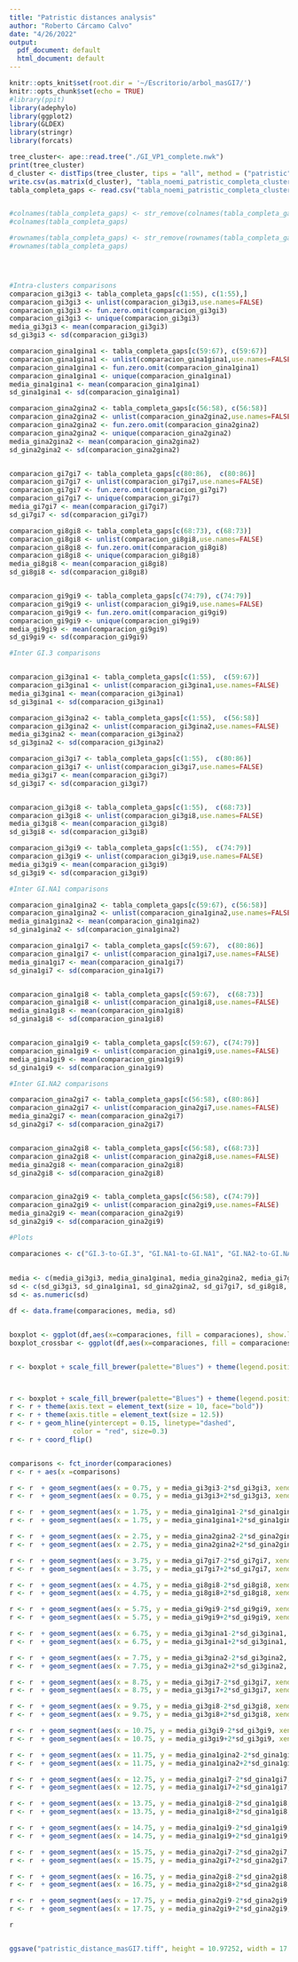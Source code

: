```yaml
---
title: "Patristic distances analysis"
author: "Roberto Cárcamo Calvo"
date: "4/26/2022"
output:
  pdf_document: default
  html_document: default
---
```


```r
knitr::opts_knit$set(root.dir = '~/Escritorio/arbol_masGI7/')
knitr::opts_chunk$set(echo = TRUE)
#library(ppit)
library(adephylo)
library(ggplot2)
library(GLDEX)
library(stringr)
library(forcats)
```

```r
tree_cluster<- ape::read.tree("./GI_VP1_complete.nwk")
print(tree_cluster)
d_cluster <- distTips(tree_cluster, tips = "all", method = ("patristic"), useC = TRUE)
write.csv(as.matrix(d_cluster), "tabla_noemi_patristic_completa_cluster.csv")
tabla_completa_gaps <- read.csv("tabla_noemi_patristic_completa_cluster.csv", sep=",", row.names = 1)


#colnames(tabla_completa_gaps) <- str_remove(colnames(tabla_completa_gaps), "_.")
#colnames(tabla_completa_gaps)

#rownames(tabla_completa_gaps) <- str_remove(rownames(tabla_completa_gaps), "_.")
#rownames(tabla_completa_gaps)




#Intra-clusters comparisons
comparacion_gi3gi3 <- tabla_completa_gaps[c(1:55), c(1:55),]
comparacion_gi3gi3 <- unlist(comparacion_gi3gi3,use.names=FALSE)
comparacion_gi3gi3 <- fun.zero.omit(comparacion_gi3gi3)
comparacion_gi3gi3 <- unique(comparacion_gi3gi3)
media_gi3gi3 <- mean(comparacion_gi3gi3)
sd_gi3gi3 <- sd(comparacion_gi3gi3)

comparacion_gina1gina1 <- tabla_completa_gaps[c(59:67), c(59:67)]
comparacion_gina1gina1 <- unlist(comparacion_gina1gina1,use.names=FALSE)
comparacion_gina1gina1 <- fun.zero.omit(comparacion_gina1gina1)
comparacion_gina1gina1 <- unique(comparacion_gina1gina1)
media_gina1gina1 <- mean(comparacion_gina1gina1)
sd_gina1gina1 <- sd(comparacion_gina1gina1)

comparacion_gina2gina2 <- tabla_completa_gaps[c(56:58), c(56:58)]
comparacion_gina2gina2 <- unlist(comparacion_gina2gina2,use.names=FALSE)
comparacion_gina2gina2 <- fun.zero.omit(comparacion_gina2gina2)
comparacion_gina2gina2 <- unique(comparacion_gina2gina2)
media_gina2gina2 <- mean(comparacion_gina2gina2)
sd_gina2gina2 <- sd(comparacion_gina2gina2)


comparacion_gi7gi7 <- tabla_completa_gaps[c(80:86),  c(80:86)]
comparacion_gi7gi7 <- unlist(comparacion_gi7gi7,use.names=FALSE)
comparacion_gi7gi7 <- fun.zero.omit(comparacion_gi7gi7)
comparacion_gi7gi7 <- unique(comparacion_gi7gi7)
media_gi7gi7 <- mean(comparacion_gi7gi7)
sd_gi7gi7 <- sd(comparacion_gi7gi7)

comparacion_gi8gi8 <- tabla_completa_gaps[c(68:73), c(68:73)]
comparacion_gi8gi8 <- unlist(comparacion_gi8gi8,use.names=FALSE)
comparacion_gi8gi8 <- fun.zero.omit(comparacion_gi8gi8)
comparacion_gi8gi8 <- unique(comparacion_gi8gi8)
media_gi8gi8 <- mean(comparacion_gi8gi8)
sd_gi8gi8 <- sd(comparacion_gi8gi8)


comparacion_gi9gi9 <- tabla_completa_gaps[c(74:79), c(74:79)]
comparacion_gi9gi9 <- unlist(comparacion_gi9gi9,use.names=FALSE)
comparacion_gi9gi9 <- fun.zero.omit(comparacion_gi9gi9)
comparacion_gi9gi9 <- unique(comparacion_gi9gi9)
media_gi9gi9 <- mean(comparacion_gi9gi9)
sd_gi9gi9 <- sd(comparacion_gi9gi9)

#Inter GI.3 comparisons


comparacion_gi3gina1 <- tabla_completa_gaps[c(1:55),  c(59:67)]
comparacion_gi3gina1 <- unlist(comparacion_gi3gina1,use.names=FALSE)
media_gi3gina1 <- mean(comparacion_gi3gina1)
sd_gi3gina1 <- sd(comparacion_gi3gina1)

comparacion_gi3gina2 <- tabla_completa_gaps[c(1:55),  c(56:58)]
comparacion_gi3gina2 <- unlist(comparacion_gi3gina2,use.names=FALSE)
media_gi3gina2 <- mean(comparacion_gi3gina2)
sd_gi3gina2 <- sd(comparacion_gi3gina2)

comparacion_gi3gi7 <- tabla_completa_gaps[c(1:55),  c(80:86)]
comparacion_gi3gi7 <- unlist(comparacion_gi3gi7,use.names=FALSE)
media_gi3gi7 <- mean(comparacion_gi3gi7)
sd_gi3gi7 <- sd(comparacion_gi3gi7)


comparacion_gi3gi8 <- tabla_completa_gaps[c(1:55),  c(68:73)]
comparacion_gi3gi8 <- unlist(comparacion_gi3gi8,use.names=FALSE)
media_gi3gi8 <- mean(comparacion_gi3gi8)
sd_gi3gi8 <- sd(comparacion_gi3gi8)

comparacion_gi3gi9 <- tabla_completa_gaps[c(1:55),  c(74:79)]
comparacion_gi3gi9 <- unlist(comparacion_gi3gi9,use.names=FALSE)
media_gi3gi9 <- mean(comparacion_gi3gi9)
sd_gi3gi9 <- sd(comparacion_gi3gi9)

#Inter GI.NA1 comparisons

comparacion_gina1gina2 <- tabla_completa_gaps[c(59:67), c(56:58)]
comparacion_gina1gina2 <- unlist(comparacion_gina1gina2,use.names=FALSE)
media_gina1gina2 <- mean(comparacion_gina1gina2)
sd_gina1gina2 <- sd(comparacion_gina1gina2)

comparacion_gina1gi7 <- tabla_completa_gaps[c(59:67),  c(80:86)]
comparacion_gina1gi7 <- unlist(comparacion_gina1gi7,use.names=FALSE)
media_gina1gi7 <- mean(comparacion_gina1gi7)
sd_gina1gi7 <- sd(comparacion_gina1gi7)


comparacion_gina1gi8 <- tabla_completa_gaps[c(59:67),  c(68:73)]
comparacion_gina1gi8 <- unlist(comparacion_gina1gi8,use.names=FALSE)
media_gina1gi8 <- mean(comparacion_gina1gi8)
sd_gina1gi8 <- sd(comparacion_gina1gi8)


comparacion_gina1gi9 <- tabla_completa_gaps[c(59:67), c(74:79)]
comparacion_gina1gi9 <- unlist(comparacion_gina1gi9,use.names=FALSE)
media_gina1gi9 <- mean(comparacion_gina1gi9)
sd_gina1gi9 <- sd(comparacion_gina1gi9)

#Inter GI.NA2 comparisons

comparacion_gina2gi7 <- tabla_completa_gaps[c(56:58), c(80:86)]
comparacion_gina2gi7 <- unlist(comparacion_gina2gi7,use.names=FALSE)
media_gina2gi7 <- mean(comparacion_gina2gi7)
sd_gina2gi7 <- sd(comparacion_gina2gi7)


comparacion_gina2gi8 <- tabla_completa_gaps[c(56:58), c(68:73)]
comparacion_gina2gi8 <- unlist(comparacion_gina2gi8,use.names=FALSE)
media_gina2gi8 <- mean(comparacion_gina2gi8)
sd_gina2gi8 <- sd(comparacion_gina2gi8)


comparacion_gina2gi9 <- tabla_completa_gaps[c(56:58), c(74:79)]
comparacion_gina2gi9 <- unlist(comparacion_gina2gi9,use.names=FALSE)
media_gina2gi9 <- mean(comparacion_gina2gi9)
sd_gina2gi9 <- sd(comparacion_gina2gi9)

```

```r

#Plots

comparaciones <- c("GI.3-to-GI.3", "GI.NA1-to-GI.NA1", "GI.NA2-to-GI.NA2", "GI.7-to-GI.7", "GI.8-to-GI.8", "GI.9-to-GI.9" , "GI.3-to-GI.NA1", "GI.3-to-GI.NA2", "GI.3-to-GI.7", "GI.3-to-GI.8", "GI.3-to-GI.9", "GI.NA1-to-GI.NA2", "GI.NA1-to-GI.7", "GI.NA1-to-GI.8", "GI.NA1-to-GI.9", "GI.NA2-to-GI.7", "GI.NA2-to-GI.8", "GI.NA2-to-GI.9")
                   
                  
media <- c(media_gi3gi3, media_gina1gina1, media_gina2gina2, media_gi7gi7, media_gi8gi8, media_gi9gi9, media_gi3gina1, media_gi3gina2, media_gi3gi7, media_gi3gi8, media_gi3gi9, media_gina1gina2, media_gina1gi7, media_gina1gi8, media_gina1gi9, media_gina2gi7, media_gina2gi8, media_gina2gi9)
sd <- c(sd_gi3gi3, sd_gina1gina1, sd_gina2gina2, sd_gi7gi7, sd_gi8gi8, sd_gi9gi9, sd_gi3gina1, sd_gi3gina2, sd_gi3gi7, sd_gi3gi8, sd_gi3gi9, sd_gina1gina2, sd_gina1gi7, sd_gina1gi8, sd_gina1gi9, sd_gina2gi7, sd_gina2gi8, sd_gina2gi9)
sd <- as.numeric(sd)

df <- data.frame(comparaciones, media, sd)


boxplot <- ggplot(df,aes(x=comparaciones, fill = comparaciones), show.legend =TRUE)+geom_boxplot(aes(lower=media-sd,upper=media+sd,middle=media,ymin=media-2*sd,ymax=media+2*sd),stat="identity") 
boxplot_crossbar <- ggplot(df,aes(x=comparaciones, fill = comparaciones), show.legend =TRUE)+geom_crossbar(aes(lower=media-sd,upper=media+sd,middle=media,ymin=media-2*sd,ymax=media+2*sd),stat="identity")


r <- boxplot + scale_fill_brewer(palette="Blues") + theme(legend.position = "none") + ylab("Distance") + xlab(" ")



r <- boxplot + scale_fill_brewer(palette="Blues") + theme(legend.position = "none") + ylab("Distance") + xlab(" ")
r <- r + theme(axis.text = element_text(size = 10, face="bold"))
r <- r + theme(axis.title = element_text(size = 12.5))
r <- r + geom_hline(yintercept = 0.15, linetype="dashed", 
                color = "red", size=0.3)
r <- r + coord_flip()


comparisons <- fct_inorder(comparaciones)
r <- r + aes(x =comparisons)

r <- r  + geom_segment(aes(x = 0.75, y = media_gi3gi3-2*sd_gi3gi3, xend = 1.25, yend = media_gi3gi3-2*sd_gi3gi3))
r <- r  + geom_segment(aes(x = 0.75, y = media_gi3gi3+2*sd_gi3gi3, xend = 1.25, yend = media_gi3gi3+2*sd_gi3gi3))

r <- r  + geom_segment(aes(x = 1.75, y = media_gina1gina1-2*sd_gina1gina1, xend = 2.25, yend = media_gina1gina1-2*sd_gina1gina1))
r <- r  + geom_segment(aes(x = 1.75, y = media_gina1gina1+2*sd_gina1gina1, xend = 2.25, yend = media_gina1gina1+2*sd_gina1gina1))

r <- r  + geom_segment(aes(x = 2.75, y = media_gina2gina2-2*sd_gina2gina2, xend = 3.25, yend = media_gina2gina2-2*sd_gina2gina2))
r <- r  + geom_segment(aes(x = 2.75, y = media_gina2gina2+2*sd_gina2gina2, xend = 3.25, yend = media_gina2gina2+2*sd_gina2gina2))

r <- r  + geom_segment(aes(x = 3.75, y = media_gi7gi7-2*sd_gi7gi7, xend = 4.25, yend = media_gi7gi7-2*sd_gi7gi7))
r <- r  + geom_segment(aes(x = 3.75, y = media_gi7gi7+2*sd_gi7gi7, xend = 4.25, yend = media_gi7gi7+2*sd_gi7gi7))

r <- r  + geom_segment(aes(x = 4.75, y = media_gi8gi8-2*sd_gi8gi8, xend = 5.25, yend = media_gi8gi8-2*sd_gi8gi8))
r <- r  + geom_segment(aes(x = 4.75, y = media_gi8gi8+2*sd_gi8gi8, xend = 5.25, yend = media_gi8gi8+2*sd_gi8gi8))

r <- r  + geom_segment(aes(x = 5.75, y = media_gi9gi9-2*sd_gi9gi9, xend = 6.25, yend = media_gi9gi9-2*sd_gi9gi9))
r <- r  + geom_segment(aes(x = 5.75, y = media_gi9gi9+2*sd_gi9gi9, xend = 6.25, yend = media_gi9gi9+2*sd_gi9gi9))

r <- r  + geom_segment(aes(x = 6.75, y = media_gi3gina1-2*sd_gi3gina1, xend = 7.25, yend = media_gi3gina1-2*sd_gi3gina1))
r <- r  + geom_segment(aes(x = 6.75, y = media_gi3gina1+2*sd_gi3gina1, xend = 7.25, yend = media_gi3gina1+2*sd_gi3gina1))

r <- r  + geom_segment(aes(x = 7.75, y = media_gi3gina2-2*sd_gi3gina2, xend = 8.25, yend = media_gi3gina2-2*sd_gi3gina2))
r <- r  + geom_segment(aes(x = 7.75, y = media_gi3gina2+2*sd_gi3gina2, xend = 8.25, yend = media_gi3gina2+2*sd_gi3gina2))

r <- r  + geom_segment(aes(x = 8.75, y = media_gi3gi7-2*sd_gi3gi7, xend = 9.25, yend = media_gi3gi7-2*sd_gi3gi7))
r <- r  + geom_segment(aes(x = 8.75, y = media_gi3gi7+2*sd_gi3gi7, xend = 9.25, yend = media_gi3gi7+2*sd_gi3gi7))

r <- r  + geom_segment(aes(x = 9.75, y = media_gi3gi8-2*sd_gi3gi8, xend = 10.25, yend = media_gi3gi8-2*sd_gi3gi8))
r <- r  + geom_segment(aes(x = 9.75, y = media_gi3gi8+2*sd_gi3gi8, xend = 10.25, yend = media_gi3gi8+2*sd_gi3gi8))

r <- r  + geom_segment(aes(x = 10.75, y = media_gi3gi9-2*sd_gi3gi9, xend = 11.25, yend = media_gi3gi9-2*sd_gi3gi9))
r <- r  + geom_segment(aes(x = 10.75, y = media_gi3gi9+2*sd_gi3gi9, xend = 11.25, yend = media_gi3gi9+2*sd_gi3gi9))

r <- r  + geom_segment(aes(x = 11.75, y = media_gina1gina2-2*sd_gina1gina2, xend = 12.25, yend = media_gina1gina2-2*sd_gina1gina2))
r <- r  + geom_segment(aes(x = 11.75, y = media_gina1gina2+2*sd_gina1gina2, xend = 12.25, yend = media_gina1gina2+2*sd_gina1gina2))

r <- r  + geom_segment(aes(x = 12.75, y = media_gina1gi7-2*sd_gina1gi7, xend = 13.25, yend = media_gina1gi7-2*sd_gina1gi7))
r <- r  + geom_segment(aes(x = 12.75, y = media_gina1gi7+2*sd_gina1gi7, xend = 13.25, yend = media_gina1gi7+2*sd_gina1gi7))

r <- r  + geom_segment(aes(x = 13.75, y = media_gina1gi8-2*sd_gina1gi8, xend = 14.25, yend = media_gina1gi8-2*sd_gina1gi8))
r <- r  + geom_segment(aes(x = 13.75, y = media_gina1gi8+2*sd_gina1gi8, xend = 14.25, yend = media_gina1gi8+2*sd_gina1gi8))

r <- r  + geom_segment(aes(x = 14.75, y = media_gina1gi9-2*sd_gina1gi9, xend = 15.25, yend = media_gina1gi9-2*sd_gina1gi9))
r <- r  + geom_segment(aes(x = 14.75, y = media_gina1gi9+2*sd_gina1gi9, xend = 15.25, yend = media_gina1gi9+2*sd_gina1gi9))

r <- r  + geom_segment(aes(x = 15.75, y = media_gina2gi7-2*sd_gina2gi7, xend = 16.25, yend = media_gina2gi7-2*sd_gina2gi7))
r <- r  + geom_segment(aes(x = 15.75, y = media_gina2gi7+2*sd_gina2gi7, xend = 16.25, yend = media_gina2gi7+2*sd_gina2gi7))

r <- r  + geom_segment(aes(x = 16.75, y = media_gina2gi8-2*sd_gina2gi8, xend = 17.25, yend = media_gina2gi8-2*sd_gina2gi8))
r <- r  + geom_segment(aes(x = 16.75, y = media_gina2gi8+2*sd_gina2gi8, xend = 17.25, yend = media_gina2gi8+2*sd_gina2gi8))

r <- r  + geom_segment(aes(x = 17.75, y = media_gina2gi9-2*sd_gina2gi9, xend = 18.25, yend = media_gina2gi9-2*sd_gina2gi9))
r <- r  + geom_segment(aes(x = 17.75, y = media_gina2gi9+2*sd_gina2gi9, xend = 18.25, yend = media_gina2gi9+2*sd_gina2gi9))

r


ggsave("patristic_distance_masGI7.tiff", height = 10.97252, width = 17.75354, units = "cm", device='tiff', dpi=500)
```
